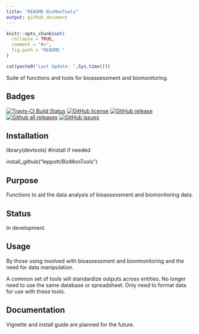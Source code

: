 ```yaml
---
title: "README-BioMonTools"
output: github_document
---
```


<!-- README.md is generated from README.Rmd. Please edit that file -->

```r
knitr::opts_chunk$set(
  collapse = TRUE,
  comment = "#>",
  fig.path = "README-"
)
```

```r
cat(paste0("Last Update: ",Sys.time()))
```

Suite of functions and tools for bioassessment and biomonitoring.

Badges
-----------
[![Travis-CI Build Status](https://travis-ci.org/leppott/BioMonTools.svg?branch=master)](https://travis-ci.org/leppott/BioMonTools)
[![GitHub license](https://img.shields.io/github/license/Naereen/StrapDown.js.svg)](https://github.com/leppott/BioMonTools/blob/master/LICENSE)
[![GitHub release](https://img.shields.io/github/release/Naereen/StrapDown.js.svg)](https://GitHub.com/leppott/BioMonTools/releases/)
[![Github all releases](https://img.shields.io/github/downloads/Naereen/StrapDown.js/total.svg)](https://GitHub.com/leppott/BioMonTools/releases/)
[![GitHub issues](https://img.shields.io/github/issues/Naereen/StrapDown.js.svg)](https://GitHub.com/leppott/BioMonTools/issues/)

Installation
------------
library(devtools)  #install if needed

install_github("leppott/BioMonTools")

Purpose
------------
Functions to aid the data analysis of bioassessment and biomonitoring data.

Status
------------
In development. 

Usage
------------
By those using involved with bioassessment and bionmonitoring and the need for data manipulation.

A common set of tools will standardize outputs across entities.  No longer need to use 
the same database or spreadsheet.  Only need to format data for use with these tools.

Documentation
------------
Vignette and install guide are planned for the future.
